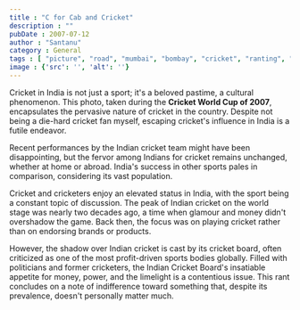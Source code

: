 ```yaml
---
title : "C for Cab and Cricket"
description : ""
pubDate : 2007-07-12
author : "Santanu"
category : General
tags : [ "picture", "road", "mumbai", "bombay", "cricket", "ranting", "cab", "car", "taxi",]
image : {'src': '', 'alt': ''}
---
```

Cricket in India is not just a sport; it's a beloved pastime, a cultural phenomenon. This photo, taken during the **Cricket World Cup of 2007**, encapsulates the pervasive nature of cricket in the country. Despite not being a die-hard cricket fan myself, escaping cricket's influence in India is a futile endeavor.

Recent performances by the Indian cricket team might have been disappointing, but the fervor among Indians for cricket remains unchanged, whether at home or abroad. India's success in other sports pales in comparison, considering its vast population.

Cricket and cricketers enjoy an elevated status in India, with the sport being a constant topic of discussion. The peak of Indian cricket on the world stage was nearly two decades ago, a time when glamour and money didn't overshadow the game. Back then, the focus was on playing cricket rather than on endorsing brands or products.

However, the shadow over Indian cricket is cast by its cricket board, often criticized as one of the most profit-driven sports bodies globally. Filled with politicians and former cricketers, the Indian Cricket Board's insatiable appetite for money, power, and the limelight is a contentious issue. This rant concludes on a note of indifference toward something that, despite its prevalence, doesn't personally matter much.